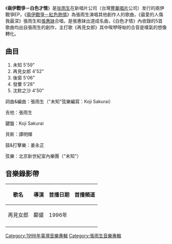 {{unreferenced|time=2019-09-17T01:54:23+00:00}}
{{Album infobox | <!-- See Wikipedia:WikiProject_Albums -->
|  Name        = 兩伊戰爭－白色才情
|  Type        = EP
|  Artist      = [[張雨生|張雨生]]
|  Cover=
|  Released    = 1996年7月14日
|  Recorded    = 
|  Genre       = [[華語流行音樂|華語流行音樂]]
|  Label       = [[豐華唱片|豐華唱片]]
|  Last album  = [[兩伊戰爭－紅色熱情|兩伊戰爭－紅色熱情]]<br/>（1996）
|  This album  = ''' 兩伊戰爭－白色才情'''<br/>（1996）
|  Next album  = [[口是心非|口是心非]]<br/>（1997）
}}

《'''兩伊戰爭－白色才情'''》是[[张雨生|张雨生]]在新唱片公司（台灣[[豐華唱片|豐華唱片]]公司）发行的兩伊戰爭EP，《[[兩伊戰爭－紅色熱情|兩伊戰爭－紅色熱情]]》為張雨生演唱其他創作人的歌曲，《最愛的人傷我最深》張雨生和[[張惠妹|張惠妹]]合唱，是張惠妹出道成名曲，《白色才情》內收錄的5首歌曲均出自張雨生的創作，主打歌《再見女郎》其中唉咿呀呦的合音是嘆氣的想像轉化。

== 曲目 ==
#未知     5'59" 
#再見女郎 4'52"    
#後窗     5'06" 
#發暈     5'28"
#沈默之沙 4'50"
詞曲&編曲：張雨生（"未知"弦樂編寫：Koji Sakurai）

吉他：張雨生

鍵盤：Koji Sakurai

貝斯：譚明輝

鼓&打擊樂：姜永正

弦樂：北京新世紀室內樂團（"未知"）

== 音樂錄影帶 ==
{| class="wikitable"
! 歌名 !!  導演  !! 首播日期 !! 首播頻道
|-
|再見女郎 ||鄺盛||1996年||
|-
|}

{{張雨生}}
{{專輯小作品}}

[[Category:1996年臺灣音樂專輯|Category:1996年臺灣音樂專輯]]
[[Category:張雨生音樂專輯|Category:張雨生音樂專輯]]